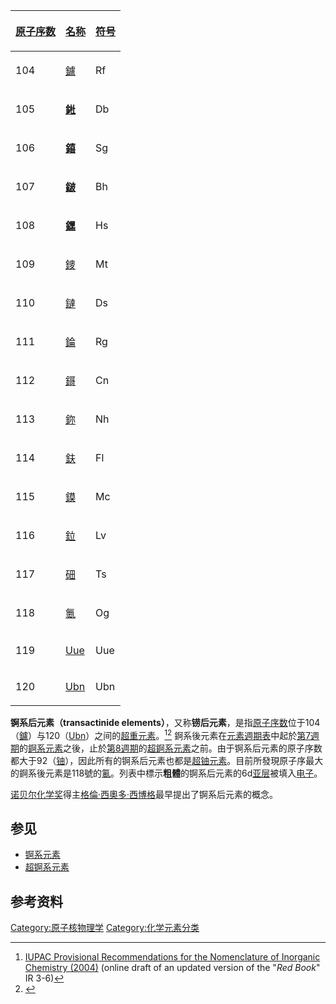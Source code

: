 {| class="wikitable" style="float:right; margin: 0px; margin-left:1em"
|-
! [[原子序数|原子序数]]
! [[元素|名称]]
! [[化学符号|符号]]
|-
| 104 ||  [[鑪|鑪]]  ||  Rf
|-
| 105 ||  '''[[𨧀|𨧀]]'''  ||  Db
|-
| 106 ||  '''[[𨭎|𨭎]]'''  ||  Sg
|-
| 107 ||  '''[[𨨏|𨨏]]'''  ||  Bh
|-
| 108 ||  '''[[𨭆|𨭆]]'''  ||  Hs
|-
| 109 ||  [[䥑|䥑]]  ||  Mt
|-
| 110 ||  [[鐽|鐽]]  ||  Ds 
|-
| 111 ||  [[錀|錀]]  ||  Rg
|-
| 112 ||  [[鎶|鎶]]  ||  Cn
|-
| 113 ||  [[鉨|鉨]]  ||  Nh
|-
| 114 ||  [[鈇|鈇]]  ||  Fl
|-
| 115 ||  [[鏌|鏌]]  ||  Mc
|-
| 116 ||  [[鉝|鉝]]  ||  Lv
|-
| 117 ||  [[鿬|鿬]]  ||  Ts
|-
| 118 ||  [[鿫|鿫]]  ||  Og
|-
| 119 ||  [[Uue|Uue]]  ||  Uue
|-
| 120 ||  [[Ubn|Ubn]]  ||  Ubn
|}

'''锕系后元素（transactinide elements）'''，又称'''铹后元素'''，是指[[原子序数|原子序数]]位于104（[[鑪|鑪]]）与120（[[Ubn|Ubn]]）之间的[[超重元素|超重元素]]。<ref>[http://www.iupac.org/reports/provisional/abstract04/connelly_310804.html IUPAC Provisional Recommendations for the Nomenclature of Inorganic Chemistry (2004)] {{webarchive|url=https://web.archive.org/web/20061027174015/http://www.iupac.org/reports/provisional/abstract04/connelly_310804.html |date=2006-10-27 }} (online draft of an updated version of the "''Red Book''" IR 3-6)</ref><ref>{{cite book |editor1-first=Lester R. |editor1-last=Morss |editor2-first=Norman M. |editor2-last=Edelstein |editor3-first=Jean |editor3-last=Fuger |title=The Chemistry of the Actinide and Transactinide Elements |edition=3rd |year=2006 |publisher=Springer |location=Dordrecht, The Netherlands |isbn=13978-1-4020-3555-5}}</ref> 錒系後元素在[[元素週期表|元素週期表]]中起於[[第7週期|第7週期]]的[[錒系元素|錒系元素]]之後，止於[[第8週期|第8週期]]的[[超錒系元素|超錒系元素]]之前。由于锕系后元素的原子序数都大于92（[[铀|铀]]），因此所有的锕系后元素也都是[[超铀元素|超铀元素]]。目前所發現原子序最大的錒系後元素是118號的[[鿫|鿫]]。列表中標示'''粗體'''的锕系后元素的6d[[电子层|亚层]]被填入[[电子|电子]]。

[[诺贝尔化学奖|诺贝尔化学奖]]得主[[格倫·西奧多·西博格|格倫·西奧多·西博格]]最早提出了锕系后元素的概念。

== 参见 ==
* [[锕系元素|锕系元素]]
* [[超锕系元素|超锕系元素]]

== 参考资料 ==
{{reflist}}

{{Authority control}}
{{Element-stub}}

[[Category:原子核物理学|Category:原子核物理学]]
[[Category:化学元素分类|Category:化学元素分类]]